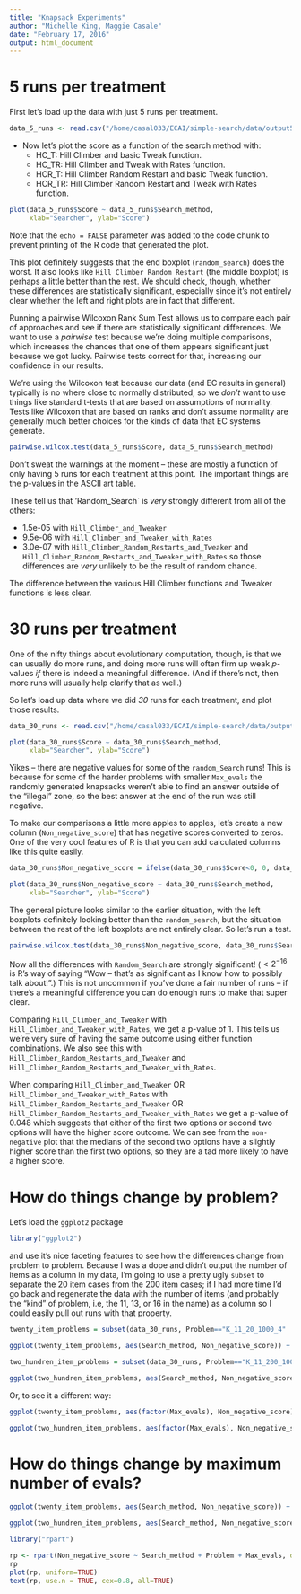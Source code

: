 ```yaml
---
title: "Knapsack Experiments"
author: "Michelle King, Maggie Casale"
date: "February 17, 2016"
output: html_document
---
```


# 5 runs per treatment

First let's load up the data with just 5 runs per treatment.

```r
data_5_runs <- read.csv("/home/casal033/ECAI/simple-search/data/output5run10000tries.txt", sep="",header=TRUE)
```

* Now let's plot the score as a function of the search method with:
  + HC_T: Hill Climber and basic Tweak function.
  + HC_TR: Hill Climber and Tweak with Rates function.
  + HCR_T: Hill Climber Random Restart and basic Tweak function.
  + HCR_TR: Hill Climber Random Restart and Tweak with Rates function.

```r
plot(data_5_runs$Score ~ data_5_runs$Search_method,
     xlab="Searcher", ylab="Score")
```

Note that the `echo = FALSE` parameter was added to the code chunk to prevent printing of the R code that generated the plot.

This plot definitely suggests that the end boxplot (`random_search`) does the worst. It also looks like `Hill Climber Random Restart` (the middle boxplot) is perhaps a little better than the rest. We should check, though, whether these differences are statistically significant, especially since it's not entirely clear whether the left and right plots are in fact that different.

Running a pairwise Wilcoxon Rank Sum Test allows us to compare each pair of approaches and see if there are statistically significant differences. We want to use a _pairwise_ test because we're doing multiple comparisons, which increases the chances that one of them appears significant just because we got lucky. Pairwise tests correct for that, increasing our confidence in our results.

We're using the Wilcoxon test because our data (and EC results in general) typically is no where close to normally distributed, so we _don't_ want to use things like standard t-tests that are based on assumptions of normality. Tests like Wilcoxon that are based on ranks and don't assume normality are generally much better choices for the kinds of data that EC systems generate.

```r
pairwise.wilcox.test(data_5_runs$Score, data_5_runs$Search_method)
```

Don't sweat the warnings at the moment -- these are mostly a function of only having 5 runs for each treatment at this point. The important things are the p-values in the ASCII art table. 

These tell us that 'Random_Search` is _very_ strongly different from all of the others:

* 1.5e-05 with `Hill_Climber_and_Tweaker`
* 9.5e-06 with `Hill_Climber_and_Tweaker_with_Rates`
* 3.0e-07 with `Hill_Climber_Random_Restarts_and_Tweaker` and `Hill_Climber_Random_Restarts_and_Tweaker_with_Rates`
so those differences are _very_ unlikely to be the result of random chance. 

The difference between the various Hill Climber functions and Tweaker functions is less clear.

# 30 runs per treatment

One of the nifty things about evolutionary computation, though, is that we can usually do more runs, and doing more runs will often firm up weak $p$-values _if_ there is indeed a meaningful difference. (And if there's not, then more runs will usually help clarify that as well.)

So let's load up data where we did _30_ runs for each treatment, and plot those results.

```r
data_30_runs <- read.csv("/home/casal033/ECAI/simple-search/data/output30run10000tries.txt", sep="",header=TRUE)

plot(data_30_runs$Score ~ data_30_runs$Search_method,
     xlab="Searcher", ylab="Score")
```

Yikes -- there are negative values for some of the `random_Search` runs! This is because for some of the harder problems with smaller `Max_evals` the randomly generated knapsacks weren't able to find an answer outside of the "illegal" zone, so the best answer at the end of the run was still negative.

To make our comparisons a little more apples to apples, let's create a new column (`Non_negative_score`) that has negative scores converted to zeros. One of the very cool features of R is that you can add calculated columns like this quite easily.

```r
data_30_runs$Non_negative_score = ifelse(data_30_runs$Score<0, 0, data_30_runs$Score)

plot(data_30_runs$Non_negative_score ~ data_30_runs$Search_method,
     xlab="Searcher", ylab="Score")
```

The general picture looks similar to the earlier situation, with the left boxplots definitely looking better than the `random_search`, but the situation between the rest of the left boxplots are not entirely clear. So let's run a test.

```r
pairwise.wilcox.test(data_30_runs$Non_negative_score, data_30_runs$Search_method)
```

Now all the differences with `Random_Search` are strongly significant! ($<2^{-16}$ is R's way of saying "Wow -- that's as significant as I know how to possibly talk about!".) This is not uncommon if you've done a fair number of runs -- if there's a meaningful difference you can do enough runs to make that super clear.

Comparing `Hill_Climber_and_Tweaker` with `Hill_Climber_and_Tweaker_with_Rates`, we get a p-value of 1. This tells us we're very sure of having the same outcome using either function combinations. We also see this with `Hill_Climber_Random_Restarts_and_Tweaker` and `Hill_Climber_Random_Restarts_and_Tweaker_with_Rates`. 

When comparing `Hill_Climber_and_Tweaker` OR `Hill_Climber_and_Tweaker_with_Rates` with `Hill_Climber_Random_Restarts_and_Tweaker` OR `Hill_Climber_Random_Restarts_and_Tweaker_with_Rates` we get a p-value of 0.048 which suggests that either of the first two options or second two options will have the higher score outcome. We can see from the `non-negative` plot that the medians of the second two options have a slightly higher score than the first two options, so they are a tad more likely to have a higher score.

# How do things change by problem?

Let's load the `ggplot2` package

```r
library("ggplot2")
```

and use it's nice faceting features to see how the differences change from problem to problem. Because I was a dope and didn't output the number of items as a column in my data, I'm going to use a pretty ugly `subset` to separate the 20 item cases from the 200 item cases; if I had more time I'd go back and regenerate the data with the number of items (and probably the "kind" of problem, i.e, the 11, 13, or 16 in the name) as a column so I could easily pull out runs with that property.

```r
twenty_item_problems = subset(data_30_runs, Problem=="K_11_20_1000_4" | Problem=="K_13_20_1000_4" | Problem=="K_16_20_1000_4")

ggplot(twenty_item_problems, aes(Search_method, Non_negative_score)) + geom_boxplot() + facet_grid(. ~ Problem)+ theme_bw(base_size = 8, base_family = "Helvetica")

two_hundren_item_problems = subset(data_30_runs, Problem=="K_11_200_1000_4" | Problem=="K_13_200_1000_4" | Problem=="K_16_200_1000_4")

ggplot(two_hundren_item_problems, aes(Search_method, Non_negative_score)) + geom_boxplot() + facet_grid(. ~ Problem)+ theme_bw(base_size = 8, base_family = "Helvetica")
```

Or, to see it a different way:

```r
ggplot(twenty_item_problems, aes(factor(Max_evals), Non_negative_score)) + geom_boxplot() + facet_grid(Problem ~ Search_method)

ggplot(two_hundren_item_problems, aes(factor(Max_evals), Non_negative_score)) + geom_boxplot() + facet_grid(Problem ~ Search_method)
```

# How do things change by maximum number of evals?

```r
ggplot(twenty_item_problems, aes(Search_method, Non_negative_score)) + geom_boxplot() + facet_grid(. ~ Max_evals)

ggplot(two_hundren_item_problems, aes(Search_method, Non_negative_score)) + geom_boxplot() + facet_grid(. ~ Max_evals)
```

<!-- How about statistical significance with respect to interactions? -->

<!-- ```{r} -->
<!-- pairwise.wilcox.test(data_30_runs$Non_negative_score, interaction(data_30_runs$Search_method, data_30_runs$Problem, data_30_runs$Max_evals)) -->
<!-- ``` -->

<!-- Yikes again! That's a _ton_ of output, but there's quite a lot there if you feel like digging through it. This is indicative of the huge amounts of data that can _easily_ be generated with EC systems, and the challenges of wrestling with all the many complex interactions. -->

```r
library("rpart")

rp <- rpart(Non_negative_score ~ Search_method + Problem + Max_evals, data=data_30_runs)
rp
plot(rp, uniform=TRUE)
text(rp, use.n = TRUE, cex=0.8, all=TRUE)
```